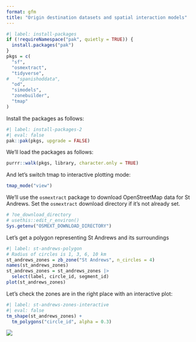 ```yaml
---
format: gfm
title: "Origin destination datasets and spatial interaction models"
---
```


```r
#| label: install-packages
if (!requireNamespace("pak", quietly = TRUE)) {
  install.packages("pak")
}
pkgs = c(
  "sf",
  "osmextract",
  "tidyverse",
#   "spanishoddata",
  "od",
  "simodels",
  "zonebuilder",
  "tmap"
)
```

Install the packages as follows:

```r
#| label: install-packages-2
#| eval: false
pak::pak(pkgs, upgrade = FALSE)
```

We'll load the packages as follows:

```r
purrr::walk(pkgs, library, character.only = TRUE)
```

And let's switch tmap to interactive plotting mode:

```r
tmap_mode("view")
```

We'll use the `osmextract` package to download OpenStreetMap data for St Andrews. Set the `osmextract` download directory if it's not already set.

```r
# ?oe_download_directory
# usethis::edit_r_environ()
Sys.getenv("OSMEXT_DOWNLOAD_DIRECTORY")
```

Let's get a polygon representing St Andrews and its surroundings

```r
#| label: st-andrews-polygon
# Radius of circles is 1, 3, 6, 10 km
st_andrews_zones = zb_zone("St Andrews", n_circles = 4)
names(st_andrews_zones)
st_andrews_zones = st_andrews_zones |>
  select(label, circle_id, segment_id)
plot(st_andrews_zones)
```

Let's check the zones are in the right place with an interactive plot:

```r
#| label: st-andrews-zones-interactive
#| eval: false
tm_shape(st_andrews_zones) +
  tm_polygons("circle_id", alpha = 0.3)
```

![](images/clipboard-855988838.png)
